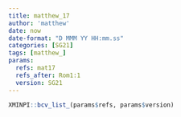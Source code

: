 ```yaml
---
title: matthew_17
author: 'matthew'
date: now
date-format: "D MMM YY HH:mm.ss"
categories: [SG21]
tags: [matthew_]
params:
  refs: mat17
  refs_after: Rom1:1
  version: SG21
---
```


```r
XMINPI::bcv_list_(params$refs, params$version)
```

